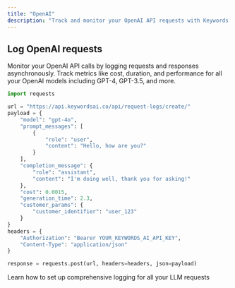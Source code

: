 ```yaml
---
title: "OpenAI"
description: "Track and monitor your OpenAI API requests with Keywords AI logging"
---
```


## Log OpenAI requests

Monitor your OpenAI API calls by logging requests and responses asynchronously. Track metrics like cost, duration, and performance for all your OpenAI models including GPT-4, GPT-3.5, and more.

```python
import requests

url = "https://api.keywordsai.co/api/request-logs/create/"
payload = {
    "model": "gpt-4o",
    "prompt_messages": [
        {
            "role": "user",
            "content": "Hello, how are you?"
        }
    ],
    "completion_message": {
        "role": "assistant",
        "content": "I'm doing well, thank you for asking!"
    },
    "cost": 0.0015,
    "generation_time": 2.3,
    "customer_params": {
        "customer_identifier": "user_123"
    }
}
headers = {
    "Authorization": "Bearer YOUR_KEYWORDS_AI_API_KEY",
    "Content-Type": "application/json"
}

response = requests.post(url, headers=headers, json=payload)
```
<Card title="Get Started with Logging" icon="rocket" href="/documentation/products/logs/quickstart">
  Learn how to set up comprehensive logging for all your LLM requests
</Card>